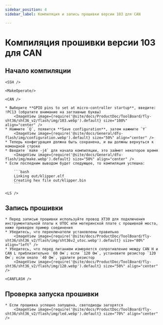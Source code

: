 ```yaml
---
sidebar_position: 4
sidebar_label: Компиляция и запись прошивки версии 103 для CAN

---
```




# Компиляция прошивки версии 103 для CAN

## Начало компиляции

    <SSH />

    <MakeOperate/>

    <CAN />

    * Выберите **GPIO pins to set at micro-controller startup**, введите: !PC13 (обратите внимание на заглавные буквы)
        <ImageView image={require('@site/docs/ProductDoc/ToolBoard/fly-sht36/sht36_v2/flash/img/103.webp').default} size="100%" align="center" />
    * Нажмите `Q`, появится **Save configuration**, затем нажмите `Y`
        <ImageView image={require('@site/docs/General/dfu-flash/img/configuration.webp').default} size="50%" align="center" />
    * Теперь конфигурация должна быть сохранена, и вы должны вернуться к командной строке
    * Введите `make -j4` для начала компиляции, это займет некоторое время
        <ImageView image={require('@site/docs/General/dfu-flash/img/make.webp').default} size="50%" align="center" />
    * Если последним выводом будет следующее, то компиляция успешна:

        ```bash
        Linking out/klipper.elf
        Creating hex file out/klipper.bin
        ```

    <LS />

## Запись прошивки

    * Перед записью прошивки используйте провод XT30 для подключения инструментальной платы к UTOC или материнской плате с прошивкой моста, ниже приведен пример соединения
    * Убедитесь, что переключатели установлены правильно
        <ImageView image={require('@site/docs/ProductDoc/ToolBoard/fly-sht36/sht36_v2/flash/img/sht36v2_utoc.webp').default} size="80%" align="left" />
    * Убедитесь, что перед питанием измеряется сопротивление между CAN H и CAN L приблизительно `60 Ом`; если `120 Ом`, установите резистор `120 Ом`; если около `40 Ом`, удалите резистор
        <ImageView image={require('@site/docs/ProductDoc/ToolBoard/fly-sht36/sht36_v2/flash/img/120.webp').default} size="50%" align="center" />

    <CANFLASH />

## Проверка запуска прошивки

    * Если прошивка успешно запущена, светодиоды загорятся
        <ImageView image={require('@site/docs/ProductDoc/ToolBoard/fly-sht36/sht36_v2/flash/img/led.webp').default} size="70%" align="center" />

